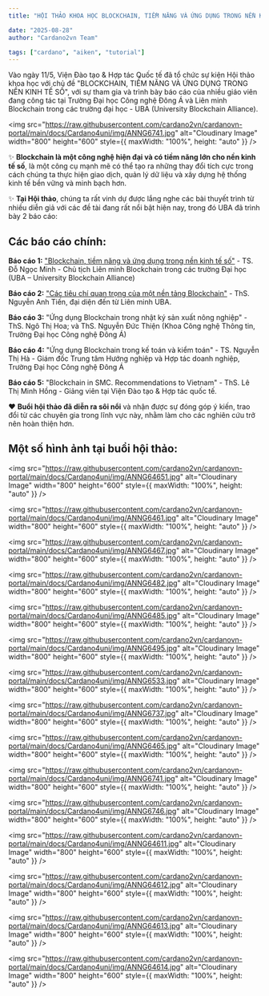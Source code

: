 ```yaml
---
title: "HỘI THẢO KHOA HỌC BLOCKCHAIN, TIỀM NĂNG VÀ ỨNG DỤNG TRONG NỀN KINH TẾ SỐ DO ITCI-ĐẠI HỌC ĐÔNG Á VÀ UBA TỔ CHỨC"

date: "2025-08-28"
author: "Cardano2vn Team"

tags: ["cardano", "aiken", "tutorial"]
---
```


Vào ngày 11/5, Viện Đào tạo & Hợp tác Quốc tế đã tổ chức sự kiện Hội thảo khoa học với chủ đề "BLOCKCHAIN, TIỀM NĂNG VÀ ỨNG DỤNG TRONG NỀN KINH TẾ SỐ", với sự tham gia và trình bày báo cáo của nhiều giáo viên đang công tác tại Trường Đại học Công nghệ Đông Á và Liên minh Blockchain trong các trường đại học - UBA (University Blockchain Alliance).

<img
  src="https://raw.githubusercontent.com/cardano2vn/cardanovn-portal/main/docs/Cardano4uni/img/ANNG6741.jpg"
  alt="Cloudinary Image"
  width="800"
  height="600"
  style={{ maxWidth: "100%", height: "auto" }}
/>

✨ **Blockchain là một công nghệ hiện đại và có tiềm năng lớn cho nền kinh tế số**, là một công cụ mạnh mẽ có thể tạo ra những thay đổi tích cực trong cách chúng ta thực hiện giao dịch, quản lý dữ liệu và xây dựng hệ thống kinh tế bền vững và minh bạch hơn.

✨ **Tại Hội thảo**, chúng ta rất vinh dự được lắng nghe các bài thuyết trình từ nhiều diễn giả với các đề tài đang rất nổi bật hiện nay, trong đó UBA đã trình bày 2 báo cáo:

## Các báo cáo chính:

**Báo cáo 1:** ["Blockchain, tiềm năng và ứng dụng trong nền kinh tế số"](https://youtu.be/OuidDleJqj8) - TS. Đỗ Ngọc Minh - Chủ tịch Liên minh Blockchain trong các trường Đại học (UBA – University Blockchain Alliance)

**Báo cáo 2:** ["Các tiêu chí quan trọng của một nền tảng Blockchain"](https://youtu.be/8CHBLYS1SUg) - ThS. Nguyễn Anh Tiến, đại diện đến từ Liên minh UBA.

**Báo cáo 3:** "Ứng dụng Blockchain trong nhật ký sản xuất nông nghiệp" - ThS. Ngô Thị Hoa; và ThS. Nguyễn Đức Thiện (Khoa Công nghệ Thông tin, Trường Đại học Công nghệ Đông Á)

**Báo cáo 4:** "Ứng dụng Blockchain trong kế toán và kiểm toán" - TS. Nguyễn Thị Hà - Giám đốc Trung tâm Hướng nghiệp và Hợp tác doanh nghiệp, Trường Đại học Công nghệ Đông Á

**Báo cáo 5:** "Blockchain in SMC. Recommendations to Vietnam" - ThS. Lê Thị Minh Hồng - Giảng viên tại Viện Đào tạo & Hợp tác quốc tế.

❤ **Buổi hội thảo đã diễn ra sôi nổi** và nhận được sự đóng góp ý kiến, trao đổi từ các chuyên gia trong lĩnh vực này, nhằm làm cho các nghiên cứu trở nên hoàn thiện hơn.

## Một số hình ảnh tại buổi hội thảo:

<img
  src="https://raw.githubusercontent.com/cardano2vn/cardanovn-portal/main/docs/Cardano4uni/img/ANNG64651.jpg"
  alt="Cloudinary Image"
  width="800"
  height="600"
  style={{ maxWidth: "100%", height: "auto" }}
/>

<img
  src="https://raw.githubusercontent.com/cardano2vn/cardanovn-portal/main/docs/Cardano4uni/img/ANNG6461.jpg"
  alt="Cloudinary Image"
  width="800"
  height="600"
  style={{ maxWidth: "100%", height: "auto" }}
/>

<img
  src="https://raw.githubusercontent.com/cardano2vn/cardanovn-portal/main/docs/Cardano4uni/img/ANNG6467.jpg"
  alt="Cloudinary Image"
  width="800"
  height="600"
  style={{ maxWidth: "100%", height: "auto" }}
/>

<img
  src="https://raw.githubusercontent.com/cardano2vn/cardanovn-portal/main/docs/Cardano4uni/img/ANNG6482.jpg"
  alt="Cloudinary Image"
  width="800"
  height="600"
  style={{ maxWidth: "100%", height: "auto" }}
/>

<img
  src="https://raw.githubusercontent.com/cardano2vn/cardanovn-portal/main/docs/Cardano4uni/img/ANNG6485.jpg"
  alt="Cloudinary Image"
  width="800"
  height="600"
  style={{ maxWidth: "100%", height: "auto" }}
/>

<img
  src="https://raw.githubusercontent.com/cardano2vn/cardanovn-portal/main/docs/Cardano4uni/img/ANNG6495.jpg"
  alt="Cloudinary Image"
  width="800"
  height="600"
  style={{ maxWidth: "100%", height: "auto" }}
/>

<img
  src="https://raw.githubusercontent.com/cardano2vn/cardanovn-portal/main/docs/Cardano4uni/img/ANNG6533.jpg"
  alt="Cloudinary Image"
  width="800"
  height="600"
  style={{ maxWidth: "100%", height: "auto" }}
/>

<img
  src="https://raw.githubusercontent.com/cardano2vn/cardanovn-portal/main/docs/Cardano4uni/img/ANNG6737.jpg"
  alt="Cloudinary Image"
  width="800"
  height="600"
  style={{ maxWidth: "100%", height: "auto" }}
/>

<img
  src="https://raw.githubusercontent.com/cardano2vn/cardanovn-portal/main/docs/Cardano4uni/img/ANNG6465.jpg"
  alt="Cloudinary Image"
  width="800"
  height="600"
  style={{ maxWidth: "100%", height: "auto" }}
/>

<img
  src="https://raw.githubusercontent.com/cardano2vn/cardanovn-portal/main/docs/Cardano4uni/img/ANNG6741.jpg"
  alt="Cloudinary Image"
  width="800"
  height="600"
  style={{ maxWidth: "100%", height: "auto" }}
/>

<img
  src="https://raw.githubusercontent.com/cardano2vn/cardanovn-portal/main/docs/Cardano4uni/img/ANNG6746.jpg"
  alt="Cloudinary Image"
  width="800"
  height="600"
  style={{ maxWidth: "100%", height: "auto" }}
/>

<img
  src="https://raw.githubusercontent.com/cardano2vn/cardanovn-portal/main/docs/Cardano4uni/img/ANNG64611.jpg"
  alt="Cloudinary Image"
  width="800"
  height="600"
  style={{ maxWidth: "100%", height: "auto" }}
/>

<img
  src="https://raw.githubusercontent.com/cardano2vn/cardanovn-portal/main/docs/Cardano4uni/img/ANNG64612.jpg"
  alt="Cloudinary Image"
  width="800"
  height="600"
  style={{ maxWidth: "100%", height: "auto" }}
/>

<img
  src="https://raw.githubusercontent.com/cardano2vn/cardanovn-portal/main/docs/Cardano4uni/img/ANNG64613.jpg"
  alt="Cloudinary Image"
  width="800"
  height="600"
  style={{ maxWidth: "100%", height: "auto" }}
/>

<img
  src="https://raw.githubusercontent.com/cardano2vn/cardanovn-portal/main/docs/Cardano4uni/img/ANNG64614.jpg"
  alt="Cloudinary Image"
  width="800"
  height="600"
  style={{ maxWidth: "100%", height: "auto" }}
/>
